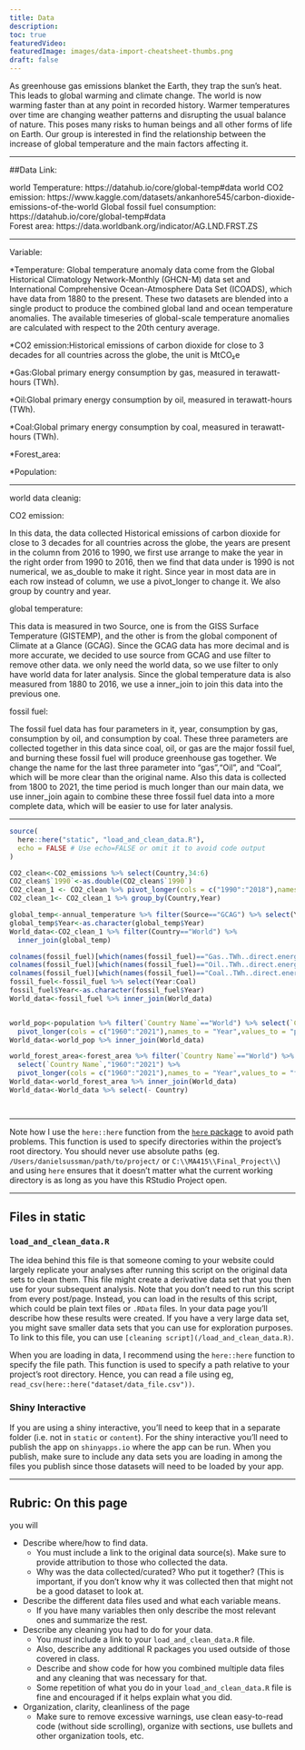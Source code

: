```yaml
---
title: Data
description:
toc: true
featuredVideo:
featuredImage: images/data-import-cheatsheet-thumbs.png
draft: false
---
```


As greenhouse gas emissions blanket the Earth, they trap the sun’s heat. This leads to global warming and climate change. The world is now warming faster than at any point in recorded history. Warmer temperatures over time are changing weather patterns and disrupting the usual balance of nature. This poses many risks to human beings and all other forms of life on Earth. Our group is interested in find the relationship between the increase of global temperature and the main factors affecting it. 

----

##Data Link:

world Temperature: https://datahub.io/core/global-temp#data
world CO2 emission: https://www.kaggle.com/datasets/ankanhore545/carbon-dioxide-emissions-of-the-world
Global fossil fuel consumption: https://datahub.io/core/global-temp#data  
Forest area: https://data.worldbank.org/indicator/AG.LND.FRST.ZS

----


Variable:

*Temperature: Global temperature anomaly data come from the Global Historical Climatology Network-Monthly (GHCN-M) data set and International Comprehensive Ocean-Atmosphere Data Set (ICOADS), which have data from 1880 to the present. These two datasets are blended into a single product to produce the combined global land and ocean temperature anomalies. The available timeseries of global-scale temperature anomalies are calculated with respect to the 20th century average.

*CO2 emission:Historical emissions of carbon dioxide for close to 3 decades for all countries across the globe, the unit is MtCO₂e

*Gas:Global primary energy consumption by gas, measured in terawatt-hours (TWh).

*Oil:Global primary energy consumption by oil, measured in terawatt-hours (TWh).

*Coal:Global primary energy consumption by coal, measured in terawatt-hours (TWh).

*Forest_area:

*Population:

----

world data cleanig:

CO2 emission:

In this data, the data collected Historical emissions of carbon dioxide for close to 3 decades for all countries across the globe, the years are present in the column from 2016 to 1990, we first use arrange to make the year in the right order from 1990 to 2016, then we find that data under is 1990 is not numerical, we as_double to make it right. Since year in most data are in each row instead of column, we use a pivot_longer to change it. We also group by country and year.

global temperature:

This data is measured in two Source, one is from the GISS Surface Temperature (GISTEMP), and the other is from the global component of Climate at a Glance (GCAG). Since the GCAG data has more decimal and is more accurate, we decided to use source from GCAG and use filter to remove other data. we only need the world data, so we use filter to only have world data for later analysis. Since the global temperature data is also measured from 1880 to 2016, we use a inner_join to join this data into the previous one.

fossil fuel:

The fossil fuel data has four parameters in it, year, consumption by gas, consumption by oil, and consumption by coal. These three parameters are collected together in this data since coal, oil, or gas are the major fossil fuel, and burning these fossil fuel will produce greenhouse gas together. We change the name for the last three parameter into "gas","Oil", and "Coal", which will be more clear than the original name. Also this data is collected from 1800 to 2021, the time period is much longer than our main data, we use inner_join again to combine these three fossil fuel data into a more complete data, which will be easier to use for later analysis.

----


```r
source(
  here::here("static", "load_and_clean_data.R"),
  echo = FALSE # Use echo=FALSE or omit it to avoid code output  
)
```

```r
CO2_clean<-CO2_emissions %>% select(Country,34:6)
CO2_clean$`1990`<-as.double(CO2_clean$`1990`)
CO2_clean_1 <- CO2_clean %>% pivot_longer(cols = c("1990":"2018"),names_to = "Year",values_to = "CO2emission")
CO2_clean_1<- CO2_clean_1 %>% group_by(Country,Year)

global_temp<-annual_temperature %>% filter(Source=="GCAG") %>% select(Year,Mean)
global_temp$Year<-as.character(global_temp$Year)
World_data<-CO2_clean_1 %>% filter(Country=="World") %>% 
  inner_join(global_temp)

colnames(fossil_fuel)[which(names(fossil_fuel)=="Gas..TWh..direct.energy.")]<- "Gas"
colnames(fossil_fuel)[which(names(fossil_fuel)=="Oil..TWh..direct.energy.")]<- "Oil"
colnames(fossil_fuel)[which(names(fossil_fuel)=="Coal..TWh..direct.energy.")]<- "Coal"
fossil_fuel<-fossil_fuel %>% select(Year:Coal)
fossil_fuel$Year<-as.character(fossil_fuel$Year)
World_data<-fossil_fuel %>% inner_join(World_data)


world_pop<-population %>% filter(`Country Name`=="World") %>% select(`Country Name`,"1960":"2021") %>% 
  pivot_longer(cols = c("1960":"2021"),names_to = "Year",values_to = "population")
World_data<-world_pop %>% inner_join(World_data)

world_forest_area<-forest_area %>% filter(`Country Name`=="World") %>% 
  select(`Country Name`,"1960":"2021") %>% 
  pivot_longer(cols = c("1960":"2021"),names_to = "Year",values_to = "forest area")
World_data<-world_forest_area %>% inner_join(World_data)
World_data<-World_data %>% select(- Country) 




```

----

Note how I use the `here::here` function from the [`here` package](https://here.r-lib.org/articles/here.html) to avoid path problems.
This function is used to specify directories within the project's root directory.
You should never use absolute paths (eg. `/Users/danielsussman/path/to/project/` or `C:\\MA415\\Final_Project\\`) and using `here` ensures that it doesn't matter what the current working directory is as long as you have this RStudio Project open.

----



## Files in static

### `load_and_clean_data.R`

The idea behind this file is that someone coming to your website could largely replicate your analyses after running this script on the original data sets to clean them.
This file might create a derivative data set that you then use for your subsequent analysis.
Note that you don't need to run this script from every post/page.
Instead, you can load in the results of this script, which could be plain text files or `.RData` files. In your data page you'll describe how these results were created. If you have a very large data set, you might save smaller data sets that you can use for exploration purposes.
To link to this file, you can use `[cleaning script](/load_and_clean_data.R)`. 


When you are loading in data, I recommend using the `here::here` function to specify the file path. This function is used to specify a path relative to your project's root directory. Hence, you can read a file using eg, `read_csv(here::here("dataset/data_file.csv"))`.


### Shiny Interactive

If you are using a shiny interactive, you'll need to keep that in a separate folder (i.e. not in `static` or `content`). For the shiny interactive you'll need to publish the app on `shinyapps.io` where the app can be run. When you publish, make sure to include any data sets you are loading in among the files you publish since those datasets will need to be loaded by your app. 





----

## Rubric: On this page

you will

* Describe where/how to find data.
  * You must include a link to the original data source(s). Make sure to provide attribution to those who collected the data.
  * Why was the data collected/curated? Who put it together? (This is important, if you don't know why it was collected then that might not be a good dataset to look at.
* Describe the different data files used and what each variable means. 
  * If you have many variables then only describe the most relevant ones and summarize the rest.
* Describe any cleaning you had to do for your data.
  * You *must* include a link to your `load_and_clean_data.R` file.
  * Also, describe any additional R packages you used outside of those covered in class.
  * Describe and show code for how you combined multiple data files and any cleaning that was necessary for that.
  * Some repetition of what you do in your `load_and_clean_data.R` file is fine and encouraged if it helps explain what you did.
* Organization, clarity, cleanliness of the page
  * Make sure to remove excessive warnings, use clean easy-to-read code (without side scrolling), organize with sections, use bullets and other organization tools, etc.
